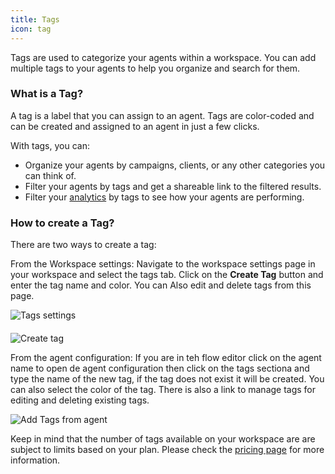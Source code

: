 ```yaml
---
title: Tags
icon: tag
---
```


Tags are used to categorize your agents within a workspace. You can add multiple tags to your agents to help you organize and search for them.

### What is a Tag?
A tag is a label that you can assign to an agent. Tags are color-coded and can be created and assigned to an agent in just a few clicks.

With tags, you can:

- Organize your agents by campaigns, clients, or any other categories you can think of.
- Filter your agents by tags and get a shareable link to the filtered results.
- Filter your [analytics](/submission/analytics) by tags to see how your agents are performing.

### How to create a Tag?

There are two ways to create a tag:

From the Workspace settings: Navigate to the workspace settings page in your workspace and select the tags tab. Click on the **Create Tag** button and enter the tag name and color. You can Also edit and delete tags from this page.
<Frame style={{ maxWidth: '800px' }}>
  <img src="/images/workspace/tags-settings.png" alt="Tags settings" />
</Frame>

####
<Frame style={{ maxWidth: '400px' }}>
  <img src="/images/workspace/create-tag.png" alt="Create tag" />
</Frame>

From the agent configuration: If you are in teh flow editor click on the agent name to open de agent configuration then click on the tags sectiona and type the name of the new tag, if the tag does not exist it will be created. You can also select the color of the tag. There is also a link to manage tags for editing and deleting existing tags.

<Frame style={{ maxWidth: '600px' }}>
  <img src="/images/workspace/tags-agent.png" alt="Add Tags from agent" />
</Frame>

Keep in mind that the number of tags available on your workspace are are subject to limits based on your plan. Please check the [pricing page](https://release0.com/pricing) for more information.
